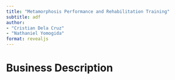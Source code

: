 ```yaml
---
title: "Metamorphosis Performance and Rehabilitation Training"
subtitle: adf
author: 
- "Cristian Dela Cruz"
- "Nathaniel Yomogida"
format: revealjs
---
```



# Business Description